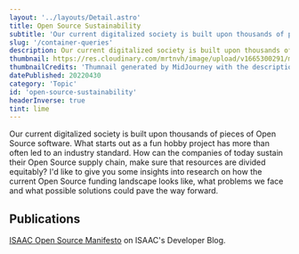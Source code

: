 ```yaml
---
layout: '../layouts/Detail.astro'
title: Open Source Sustainability
subtitle: 'Our current digitalized society is built upon thousands of pieces of Open Source software. How can the companies of today sustain their Open Source supply chain?'
slug: '/container-queries'
description: Our current digitalized society is built upon thousands of pieces of Open Source software. How can the companies of today sustain their Open Source supply chain?
thumbnail: https://res.cloudinary.com/mrtnvh/image/upload/v1665300291/mrtnvh.com/mrtnvh_landscape_of_a_farmer_giving_water_to_his_crops_326b91cf-428e-4cb3-accb-9405d6cb0d94.jpg
thumbnailCredits: 'Thumnail generated by MidJourney with the description *"A farmer giving water to his crops."*'
datePublished: 20220430
category: 'Topic'
id: 'open-source-sustainability'
headerInverse: true
tint: lime
---
```


Our current digitalized society is built upon thousands of pieces of Open Source software. What starts out as a fun hobby project has more than often led to an industry standard. How can the companies of today sustain their Open Source supply chain, make sure that resources are divided equitably? I'd like to give you some insights into research on how the current Open Source funding landscape looks like, what problems we face and what possible solutions could pave the way forward.

## Publications

[ISAAC Open Source Manifesto](https://web.archive.org/web/20211023150557/https://www.isaac.nl/en/developer-blog/open-source-manifest) on ISAAC's Developer Blog.
